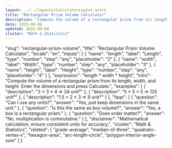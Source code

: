 ```yaml
---
layout: ../../layouts/CalculatorLayout.astro
title: "Rectangular Prism Volume Calculator"
description: "Compute the volume of a rectangular prism from its length, width, and height. Enter the dimensions and press Calculate."
date: 2025-09-08
updated: 2025-09-08
cluster: "Math & Statistics"
---
```


  "slug": "rectangular-prism-volume",
  "title": "Rectangular Prism Volume Calculator",
  "locale": "en",
  "inputs": [
    {
      "name": "length",
      "label": "Length",
      "type": "number",
      "step": "any",
      "placeholder": "2"
    },
    {
      "name": "width",
      "label": "Width",
      "type": "number",
      "step": "any",
      "placeholder": "3"
    },
    {
      "name": "height",
      "label": "Height",
      "type": "number",
      "step": "any",
      "placeholder": "4"
    }
  ],
  "expression": "length * width * height",
  "intro": "Compute the volume of a rectangular prism from its length, width, and height. Enter the dimensions and press Calculate.",
  "examples": [
    {
      "description": "2 × 3 × 4 ⇒ 24 unit³"
    },
    {
      "description": "5 × 5 × 5 ⇒ 125 unit³"
    },
    {
      "description": "1.5 × 2 × 3 ⇒ 9 unit³"
    }
  ],
  "faqs": [
    {
      "question": "Can I use any units?",
      "answer": "Yes, just keep dimensions in the same unit."
    },
    {
      "question": "Is this the same as box volume?",
      "answer": "Yes, a box is a rectangular prism."
    },
    {
      "question": "Does order matter?",
      "answer": "No, multiplication is commutative."
    }
  ],
  "disclaimer": "Mathematical calculation; ensure consistent units for accuracy.",
  "cluster": "Math & Statistics",
  "related": [
    "grade-average",
    "median-of-three",
    "quadratic-vertex-x",
    "hexagon-area",
    "arc-length-circle",
    "polygon-interior-angle-sum"
  ]
}

<Calculator schema={schema} />
